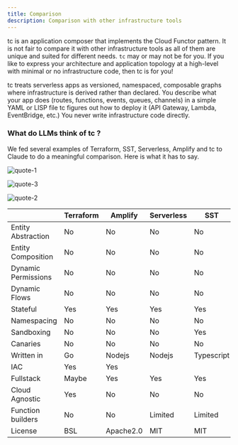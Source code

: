 ```yaml
---
title: Comparison
description: Comparison with other infrastructure tools
---
```


tc is an application composer that implements the Cloud Functor pattern. It is not fair to compare it with other infrastructure tools as all of them are unique and suited for different needs. `tc` may or may not be for you. If you like to express your architecture and application topology at a high-level with minimal or no infrastructure code, then tc is for you!

tc treats serverless apps as versioned, namespaced, composable graphs where infrastructure is derived rather than declared. You describe what your app does (routes, functions, events, queues, channels) in a simple YAML or LISP file
tc figures out how to deploy it (API Gateway, Lambda, EventBridge, etc.)
You never write infrastructure code directly.


### What do LLMs think of tc ?

We fed several examples of Terraform, SST, Serverless, Amplify and tc to Claude to do a meaningful comparison. Here is what it has to say.

![quote-1](../../../assets/quote-1.png)

![quote-3](../../../assets/quote-3.png)

![quote-2](../../../assets/quote-2.png)


|                     | Terraform | Amplify   | Serverless | SST        | tc            |
|---------------------|-----------|-----------|------------|------------|---------------|
| Entity Abstraction  | No        | No        | No         | No         | Yes           |
| Entity Composition  | No        | No        | No         | No         | Yes           |
| Dynamic Permissions | No        | No        | No         | No         | Yes           |
| Dynamic Flows       | No        | No        | No         | No         | Yes           |
| Stateful            | Yes       | Yes       | Yes        | Yes        | No            |
| Namespacing         | No        | No        | No         | No         | Yes           |
| Sandboxing          | No        | No        | No         | Yes        | Yes           |
| Canaries            | No        | No        | No         | No         | Yes           |
| Written in          | Go        | Nodejs    | Nodejs     | Typescript | Rust          |
| IAC                 | Yes       | Yes       |            |            | Generated     |
| Fullstack           | Maybe     | Yes       | Yes        | Yes        | Yes           |
| Cloud Agnostic      | Yes       | No        | No         | No         | Pending       |
| Function builders   | No        | No        | Limited    | Limited    | Sophisticated |
| License             | BSL       | Apache2.0 | MIT        | MIT        | GPL-v2        |

